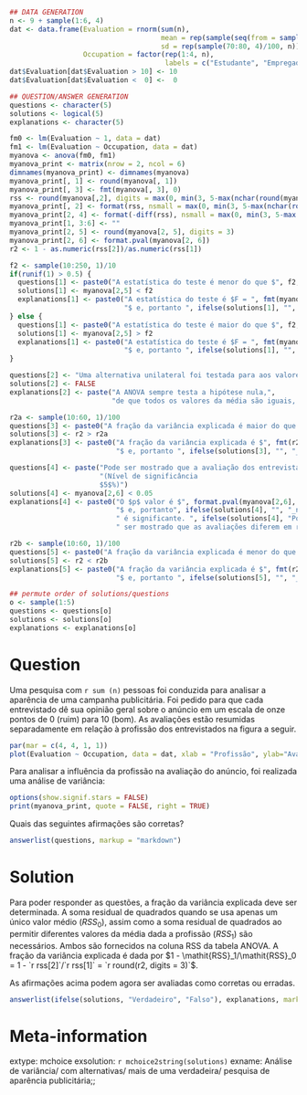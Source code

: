 ```r
## DATA GENERATION
n <- 9 + sample(1:6, 4)
dat <- data.frame(Evaluation = rnorm(sum(n),
                                     mean = rep(sample(seq(from = sample(25:55, 1), by = 1, length.out = sample(15:20, 1)), 4)/10, n),
                                     sd = rep(sample(70:80, 4)/100, n)),
                  Occupation = factor(rep(1:4, n),
                                      labels = c("Estudante", "Empregado", "Autônomo", "Aposentado")))
dat$Evaluation[dat$Evaluation > 10] <- 10
dat$Evaluation[dat$Evaluation <  0] <-  0

## QUESTION/ANSWER GENERATION
questions <- character(5)
solutions <- logical(5)
explanations <- character(5)

fm0 <- lm(Evaluation ~ 1, data = dat)
fm1 <- lm(Evaluation ~ Occupation, data = dat)
myanova <- anova(fm0, fm1)
myanova_print <- matrix(nrow = 2, ncol = 6)
dimnames(myanova_print) <- dimnames(myanova)
myanova_print[, 1] <- round(myanova[, 1])
myanova_print[, 3] <- fmt(myanova[, 3], 0)
rss <- round(myanova[,2], digits = max(0, min(3, 5-max(nchar(round(myanova[, 2], digits = 0))))))
myanova_print[, 2] <- format(rss, nsmall = max(0, min(3, 5-max(nchar(round(myanova[, 2], digits = 0))))))
myanova_print[2, 4] <- format(-diff(rss), nsmall = max(0, min(3, 5-max(nchar(round(myanova[, 2], digits = 0))))))
myanova_print[1, 3:6] <- ""
myanova_print[2, 5] <- round(myanova[2, 5], digits = 3)
myanova_print[2, 6] <- format.pval(myanova[2, 6])
r2 <- 1 - as.numeric(rss[2])/as.numeric(rss[1])

f2 <- sample(10:250, 1)/10
if(runif(1) > 0.5) {
  questions[1] <- paste0("A estatística do teste é menor do que $", f2, "$.", sep = "")
  solutions[1] <- myanova[2,5] < f2
  explanations[1] <- paste0("A estatística do teste é $F = ", fmt(myanova[2,5], 3),
                            "$ e, portanto ", ifelse(solutions[1], "", "_não_"), " é menor do que $", f2, "$.", sep = "")
} else {
  questions[1] <- paste0("A estatística do teste é maior do que $", f2, "$.", sep = "")
  solutions[1] <- myanova[2,5] > f2
  explanations[1] <- paste0("A estatística do teste é $F = ", fmt(myanova[2,5], 3), 
                            "$ e, portanto ", ifelse(solutions[1], "", "_não_"), " é maior do que $", f2, "$.", sep = "")
}

questions[2] <- "Uma alternativa unilateral foi testada para aos valores da média."
solutions[2] <- FALSE
explanations[2] <- paste("A ANOVA sempre testa a hipótese nula,",
                         "de que todos os valores da média são iguais, ao contrário da hipótese alternativa de que os valores da média são diferentes.")

r2a <- sample(10:60, 1)/100
questions[3] <- paste0("A fração da variância explicada é maior do que $", 100 * r2a, "$%.", sep = "")
solutions[3] <- r2 > r2a
explanations[3] <- paste0("A fração da variância explicada é $", fmt(r2, 3), 
                          "$ e, portanto ", ifelse(solutions[3], "", "_não_"), " é maior do que ", r2a, ".", sep = "")

questions[4] <- paste("Pode ser mostrado que a avaliação dos entrevistados depende de suas profissões.",
                      "(Nível de significância
                      $5$%)")
solutions[4] <- myanova[2,6] < 0.05
explanations[4] <- paste0("O $p$ valor é $", format.pval(myanova[2,6], digits = 3),
                          "$ e, portanto", ifelse(solutions[4], "", "_não_"),
                          " é significante. ", ifelse(solutions[4], "Pode ", "_Não_ pode "),
                          " ser mostrado que as avaliações diferem em relação à profissão dos entrevistados.")

r2b <- sample(10:60, 1)/100
questions[5] <- paste0("A fração da variância explicada é menor do que $", 100 * r2b, "$%.", sep = "")
solutions[5] <- r2 < r2b
explanations[5] <- paste0("A fração da variância explicada é $", fmt(r2, 3), 
                          "$ e, portanto ", ifelse(solutions[5], "", "_não_"), " é menor do que ", r2b, ".", sep = "")

## permute order of solutions/questions
o <- sample(1:5)
questions <- questions[o]
solutions <- solutions[o]
explanations <- explanations[o]
```

Question
========
  Uma pesquisa com `r sum (n)` pessoas foi conduzida para analisar a aparência de uma campanha publicitária. Foi pedido para que cada entrevistado dê sua opinião geral sobre o anúncio em um escala de onze pontos de 0 (ruim) para 10 (bom). As avaliações estão resumidas separadamente em relação à profissão dos
entrevistados na figura a seguir.
\
```r
par(mar = c(4, 4, 1, 1))
plot(Evaluation ~ Occupation, data = dat, xlab = "Profissão", ylab="Avaliação")
```

Para analisar a influência da profissão na avaliação do
anúncio, foi realizada uma análise de variância:
  
  ```r
options(show.signif.stars = FALSE)
print(myanova_print, quote = FALSE, right = TRUE)
```

Quais das seguintes afirmações são corretas?

```r
answerlist(questions, markup = "markdown")
```

Solution
========
  Para poder responder as questões, a fração da variância explicada deve ser determinada. A soma residual de quadrados quando se usa apenas um único valor médio ($\mathit{RSS}_0$), assim como a soma residual de quadrados ao permitir diferentes valores da média dada a profissão ($\mathit{RSS}_1$) são necessários. Ambos são fornecidos na coluna RSS da tabela ANOVA.  A fração da variância explicada é dada por
$1 - \mathit{RSS}_1/\mathit{RSS}_0 = 1 - `r rss[2]`/`r rss[1]` =
  `r round(r2, digits = 3)`$.

As afirmações acima podem agora ser avaliadas como corretas ou erradas.

```r
answerlist(ifelse(solutions, "Verdadeiro", "Falso"), explanations, markup = "markdown")
```

Meta-information
================
extype: mchoice
exsolution: `r mchoice2string(solutions)`
exname: Análise de variância/ com alternativas/ mais de uma verdadeira/ pesquisa de aparência publicitária;;
